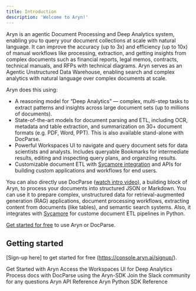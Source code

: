 ```yaml
---
title: Introduction
description: 'Welcome to Aryn!'
---
```



Aryn is an agentic Document Processing and Deep Analytics system, enabling you to query your document collections at scale with natural language. It can improve the accuracy (up to 3x) and efficiency (up to 10x) of manual workflows like processing, extraction, and getting insights from complex documents such as financial reports, legal memos, contracts, technical manuals, and RFPs with technical diagrams. Aryn serves as an Agentic Unstructured Data Warehouse, enabling search and complex analytics with natural language over complex documents at scale.

Aryn does this using:

* A reasoning model for “Deep Analytics” — complex, multi-step tasks to extract patterns and insights across large document sets (up to millions of documents).
* State-of-the-art models for document parsing and ETL, including OCR, metadata and table extraction, and summarization on 30+ document formats (e.g. PDF, Word, PPT). This is also available stand-alone with DocParse.
* Powerful Workspaces UI to navigate and query document sets for data scientists and analysts. Includes queryable Bookmarks for intermediate results, editing and inspecting query plans, and organziing results.
* Customizable document ETL with [Sycamore integration](https://github.com/aryn-ai/sycamore) and APIs for building custom applications and workflows for end users.

You can also directly use DocParse ([watch intro video](https://www.aryn.ai/?name=ArynPartitioningService_Intro)), a building block of Aryn, to process your documents into structured JSON or Markdown. You can use it to prepare complex, unstructured data for retrieval-augmented generation (RAG) applications, document processing workflows, extracting content from documents (like tables), and semantic search systems. Also, it integrates with [Sycamore](https://github.com/aryn-ai/sycamore) for custome document ETL pipelines in Python.


[Get started for free](https://console.aryn.ai/signup/) to use Aryn or DocParse.


## Getting started

[Sign-up here] to get started for free (https://console.aryn.ai/signup/).

<CardGroup cols={2}>
  <Card
    title="Quickstart"
    icon="play"
    href="./quickstart"
  >
    Get Started with Aryn
  </Card>
    <Card
    title="Using the Workspaces UI"
    icon="palette"
    href="aryn-platform/querying-data/deep-analytics/using_workspaces"
  >
    Access the Workspaces UI for Deep Analytics
  </Card>
   <Card
    title="Using the Aryn SDK with DocParse"
    icon="rectangle-terminal"
    href="docparse/aryn_sdk"
  >
    Process docs with DocParse using the Aryn-SDK
  </Card>
    <Card
    title="Slack Community"
    icon="slack"
    href="https://join.slack.com/t/sycamore-ulj8912/shared_invite/zt-23sv0yhgy-MywV5dkVQ~F98Aoejo48Jg"
  >
    Join the Slack community for any questions
  </Card>
    <Card
    title="API Reference"
    icon="webhook"
    href="api-reference/introduction"
  >
    Aryn API Reference
  </Card>
    <Card
    title="Aryn SDK Reference"
    icon="python"
    href="sdk-reference"
  >
    Aryn Python SDK Reference
  </Card>
</CardGroup>